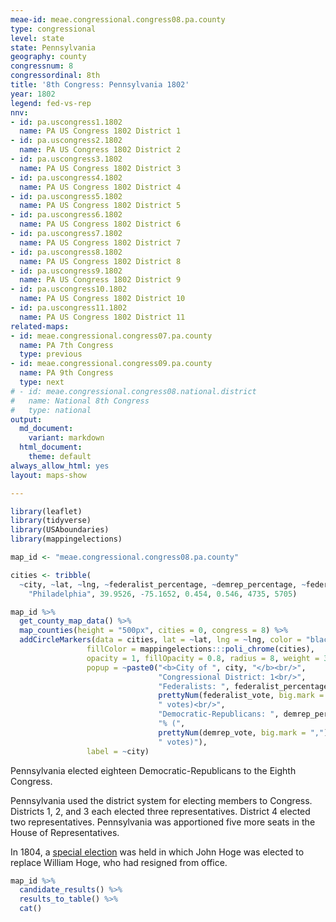 ```yaml
---
meae-id: meae.congressional.congress08.pa.county
type: congressional
level: state
state: Pennsylvania
geography: county
congressnum: 8
congressordinal: 8th
title: '8th Congress: Pennsylvania 1802'
year: 1802
legend: fed-vs-rep
nnv:
- id: pa.uscongress1.1802
  name: PA US Congress 1802 District 1
- id: pa.uscongress2.1802
  name: PA US Congress 1802 District 2
- id: pa.uscongress3.1802
  name: PA US Congress 1802 District 3
- id: pa.uscongress4.1802
  name: PA US Congress 1802 District 4
- id: pa.uscongress5.1802
  name: PA US Congress 1802 District 5
- id: pa.uscongress6.1802
  name: PA US Congress 1802 District 6
- id: pa.uscongress7.1802
  name: PA US Congress 1802 District 7
- id: pa.uscongress8.1802
  name: PA US Congress 1802 District 8
- id: pa.uscongress9.1802
  name: PA US Congress 1802 District 9
- id: pa.uscongress10.1802
  name: PA US Congress 1802 District 10
- id: pa.uscongress11.1802
  name: PA US Congress 1802 District 11
related-maps:
- id: meae.congressional.congress07.pa.county
  name: PA 7th Congress
  type: previous
- id: meae.congressional.congress09.pa.county
  name: PA 9th Congress
  type: next
# - id: meae.congressional.congress08.national.district
#   name: National 8th Congress
#   type: national
output:
  md_document:
    variant: markdown
  html_document:
    theme: default
always_allow_html: yes
layout: maps-show

---
```


```r
library(leaflet)
library(tidyverse)
library(USAboundaries)
library(mappingelections)

map_id <- "meae.congressional.congress08.pa.county"

cities <- tribble(
  ~city, ~lat, ~lng, ~federalist_percentage, ~demrep_percentage, ~federalist_vote, ~demrep_vote,
    "Philadelphia", 39.9526, -75.1652, 0.454, 0.546, 4735, 5705)
```

<div class="map">

```r
map_id %>%
  get_county_map_data() %>%
  map_counties(height = "500px", cities = 0, congress = 8) %>% 
  addCircleMarkers(data = cities, lat = ~lat, lng = ~lng, color = "black",
                 fillColor = mappingelections:::poli_chrome(cities),
                 opacity = 1, fillOpacity = 0.8, radius = 8, weight = 3,
                 popup = ~paste0("<b>City of ", city, "</b><br/>",
                                 "Congressional District: 1<br/>",
                                 "Federalists: ", federalist_percentage * 100, "% (", 
                                 prettyNum(federalist_vote, big.mark = ","), 
                                 " votes)<br/>",
                                 "Democratic-Republicans: ", demrep_percentage * 100,
                                 "% (", 
                                 prettyNum(demrep_vote, big.mark = ","),
                                 " votes)"),
                 label = ~city) 
```

</div>

Pennsylvania elected eighteen Democratic-Republicans to the Eighth Congress.

Pennsylvania used the district system for electing members to Congress. Districts 1, 2, and 3 each elected three representatives. District 4 elected two representatives. Pennsylvania was apportioned five more seats in the House of Representatives.

In 1804, a [special election](https://elections.lib.tufts.edu/catalog/tufts:pa.uscongress10.specialelection.1804) was held in which John Hoge was elected to replace William Hoge, who had resigned from office.

<div class="results-table">

```r
map_id %>%
  candidate_results() %>%
  results_to_table() %>%
  cat()
```

</div>
